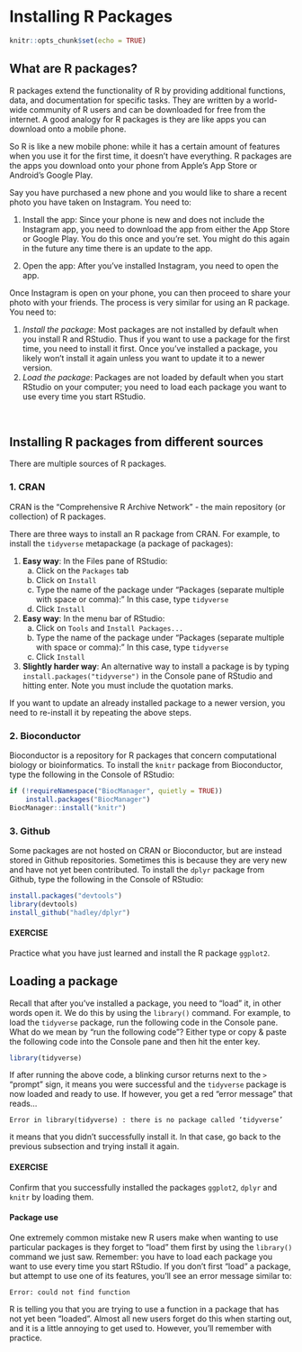 # Installing R Packages

```r
knitr::opts_chunk$set(echo = TRUE)
```

## What are R packages?

R packages extend the functionality of R by providing additional functions, data, and documentation for specific tasks. They are written by a world-wide community of R users and can be downloaded for free from the internet. A good analogy for R packages is they are like apps you can download onto a mobile phone.

So R is like a new mobile phone: while it has a certain amount of features when you use it for the first time, it doesn’t have everything. R packages are the apps you download onto your phone from Apple’s App Store or Android’s Google Play.

Say you have purchased a new phone and you would like to share a recent photo you have taken on Instagram. You need to:

1. Install the app: Since your phone is new and does not include the Instagram app, you need to download the app from either the App Store or Google Play. You do this once and you’re set. You might do this again in the future any time there is an update to the app.   

2. Open the app: After you’ve installed Instagram, you need to open the app.   

Once Instagram is open on your phone, you can then proceed to share your photo with your friends. The process is very similar for using an R package. You need to:

1. *Install the package*: Most packages are not installed by default when you install R and RStudio. Thus if you want to use a package for the first time, you need to install it first. Once you’ve installed a package, you likely won’t install it again unless you want to update it to a newer version.   
2. *Load the package*: Packages are not loaded by default when you start RStudio on your computer; you need to load each package you want to use every time you start RStudio.

<br>

## Installing R packages from different sources

There are multiple sources of R packages.

### 1. CRAN {-}

CRAN is the "Comprehensive R Archive Network" - the main repository (or collection) of R packages.

<div class = "boxGrey">
There are three ways to install an R package from CRAN. For example, to install the `tidyverse` metapackage (a package of packages):

1. **Easy way**: In the Files pane of RStudio:
    a. Click on the `Packages` tab
    b. Click on `Install`
    c. Type the name of the package under “Packages (separate multiple with space or comma):” In this case, type `tidyverse`
    d. Click `Install`
    
2. **Easy way**: In the menu bar of RStudio:
    a. Click on `Tools` and `Install Packages...`
    b. Type the name of the package under “Packages (separate multiple with space or comma):” In this case, type `tidyverse`
    c. Click `Install` 
    
3. **Slightly harder way**: An alternative way to install a package is by typing `install.packages("tidyverse")` in the Console pane of RStudio and hitting enter. Note you must include the quotation marks.    

</div>

If you want to update an already installed package to a newer version, you need to re-install it by repeating the above steps.

### 2. Bioconductor {-}

Bioconductor is a repository for R packages that concern computational biology or bioinformatics. To install the `knitr` package from Bioconductor, type the following in the Console of RStudio:

```r
if (!requireNamespace("BiocManager", quietly = TRUE))
    install.packages("BiocManager")
BiocManager::install("knitr")
```

### 3. Github {-}

Some packages are not hosted on CRAN or Bioconductor, but are instead stored in Github repositories. Sometimes this is because they are very new and have not yet been contributed. To install the `dplyr` package from Github, type the following in the Console of RStudio:

```r
install.packages("devtools")
library(devtools)
install_github("hadley/dplyr")
```

<div class = "box">
#### EXERCISE {-}

Practice what you have just learned and install the R package `ggplot2`.

</div>


## Loading a package
Recall that after you’ve installed a package, you need to “load” it, in other words open it. We do this by using the `library()` command. For example, to load the `tidyverse` package, run the following code in the Console pane. What do we mean by “run the following code”? Either type or copy & paste the following code into the Console pane and then hit the enter key.

```r
library(tidyverse)
```

If after running the above code, a blinking cursor returns next to the `>` “prompt” sign, it means you were successful and the `tidyverse` package is now loaded and ready to use. If however, you get a red “error message” that reads…

```
Error in library(tidyverse) : there is no package called ‘tidyverse’
```
it means that you didn’t successfully install it. In that case, go back to the previous subsection and trying install it again.

<div class = "box">
#### EXERCISE {-}

Confirm that you successfully installed the packages `ggplot2`, `dplyr` and `knitr` by loading them.

</div>

#### Package use {-}
One extremely common mistake new R users make when wanting to use particular packages is they forget to “load” them first by using the `library()` command we just saw. Remember: you have to load each package you want to use every time you start RStudio. If you don’t first “load” a package, but attempt to use one of its features, you’ll see an error message similar to:

```
Error: could not find function
```

R is telling you that you are trying to use a function in a package that has not yet been “loaded”. Almost all new users forget do this when starting out, and it is a little annoying to get used to. However, you’ll remember with practice.